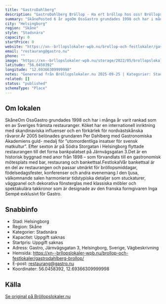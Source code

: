 ```yaml
---
title: "GastroDahlberg"
description: "GastroDahlberg Bröllop - Ha ert bröllop hos oss! Bröllopslokal Helsingborg. Skicka gärna en förfrågan så hjälper vi Er!"
summary: "SkånePosted 6 år agoOm OssGastro grundades 1998 och har i många år varit rankad som en av Sveriges främsta restauranger. Köket har en internationell inriktning med skandinaviska influenser och en…"
city: "Helsingborg"
region: "Skåne"
style: "Stadsnära"
capacity: 0
startPrice: 0
website: "https://xn--brllopslokaler-wpb.nu/brollop-och-festlokaler/gastrodahlberg-brollop/"
email: "restaurang@gastro.nu"
phone: ""
image: "https://xn--brllopslokaler-wpb.nu/storage/2022/05/brollopslokaler-helsningborg-festvaning-festlokal-skane.webp"
latitude: "56.0458392"
longitude: "12.69366309999998"
notes: "Genererad från Bröllopslokaler.nu 2025-09-25 | Kategorier: Stadsnära"
related: []
status: "published"
schemaType: "Place"
---
```


## Om lokalen

SkåneOm OssGastro grundades 1998 och har i många år varit rankad som en av Sveriges främsta restauranger. Köket har en internationell inriktning med skandinaviska influenser och en förkärlek för nordvästskånska råvaror.År 2005 belönades grundaren Per Dahlberg med Gastronomiska Akademiens guld- medalj för ”utomordentliga insatser för svensk matkultur”. Efter sexton är på Södra Storgatan i Helsingborg flyttade restaurangen till det forna bankpalatset på Järnvägsgatan 3.Det är en historisk byggnad med anor från 1898 – som förvandlats till en gastronomisk mötesplats med bar, restaurang och bankettsal.FestlokalVår bankettsal är en del av restaurangen och passar utmärkt för bröllopsmiddagar, födelsedagsfester, konferenser och andra evenemang.I den ljusa, välkomnande salen harmonierar tidstypiska detaljer som stuckaturer, väggpanel och dekorativa fönsterglas med klassiska möbler och spektakulära takkronor som är designade av den franska formgivaren Inga Sempé exklusivt för Gastro.

## Snabbinfo

- Stad: Helsingborg
- Region: Skåne
- Kategorier: Stadsnära
- Kapacitet: Uppgift saknas
- Startpris: Uppgift saknas
- Adress: Gastro, Järnvägsgatan 3, Helsingborg, Sverige, Vägbeskrivning
- Hemsida: https://xn--brllopslokaler-wpb.nu/brollop-och-festlokaler/gastrodahlberg-brollop/
- E-post: restaurang@gastro.nu
- Koordinater: 56.0458392, 12.69366309999998

## Källa

[Se original på Bröllopslokaler.nu](https://xn--brllopslokaler-wpb.nu/brollop-och-festlokaler/gastrodahlberg-brollop/)
